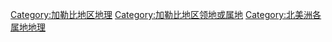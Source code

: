 [[Category:加勒比地区地理|Category:加勒比地区地理]]
[[Category:加勒比地区领地或属地|Category:加勒比地区领地或属地]]
[[Category:北美洲各属地地理|Category:北美洲各属地地理]]